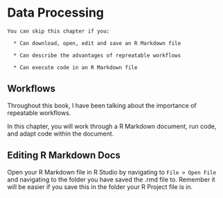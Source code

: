 # Data Processing {#dataprocessing}


```block
You can skip this chapter if you:

  * Can download, open, edit and save an R Markdown file

  * Can describe the advantages of repreatable workflows

  * Can execute code in an R Markdown file

```



## Workflows {#workflows}
Throughout this book, I have been talking about the importance of repeatable workflows. 

In this chapter, you will work through a R Markdown document, run code, and adapt code within the document. 





## Editing R Markdown Docs  {#editrmd}

Open your R Markdown file in R Studio by navigating to `File > Open File` and navigating to the folder you have saved the .rmd file to. Remember it will be easier if you save this in the folder your R Project file is in. 
